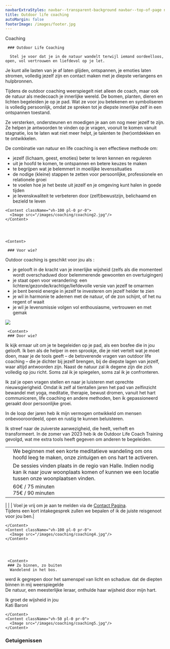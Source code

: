 ```yaml
---
navbarExtraStyles: navbar--transparent-background navbar--top-of-page navbar--dark
title: Outdoor life coaching
autoMargin: false
footerImage: /images/footer.jpg
---
```

<Section>  
  <ContentWithBackground src="/images/coaching/coaching1.jpg" className="vh-100 w-100">
  <SectionFooter className="text--light text--emphasized">
      Coaching
    </SectionFooter>
  </ContentWithBackground>
  
</Section>

<Section className="section--auto-margin pt-3 pb-3">  
      <Content>

     ### Outdoor Life Coaching

      Stel je voor dat je in de natuur wandelt terwijl iemand oordeelloos, open, vol vertrouwen en liefdevol op je let.  
Je kunt alle lasten van je af laten glijden, ontspannen, je emoties laten stromen, volledig jezelf zijn en contact maken met je diepste verlangens en hulpbronnen.

Tijdens de outdoor coaching weerspiegelt niet alleen de coach, maar ook de natuur als medecoach je innerlijke wereld. De bomen, planten, dieren en lichten begeleiden je op je pad. Wat ze voor jou betekenen en symboliseren is volledig persoonlijk, omdat ze spreken tot je diepste innerlijke zelf in een ontspannen toestand.

Ze versterken, ondersteunen en moedigen je aan om nog meer jezelf te zijn.
Ze helpen je antwoorden te vinden op je vragen, vooruit te komen vanuit stagnatie, los te laten wat niet meer helpt,
je talenten te (her)ontdekken en te ontwikkelen.

De combinatie van natuur en life coaching is een effectieve methode om:
- jezelf (lichaam, geest, emoties) beter te leren kennen en reguleren
- uit je hoofd te komen, te ontspannen en betere keuzes te maken
- te begrijpen wat je belemmert in moeilijke levenssituaties 
- de nodige (kleine) stappen te zetten voor persoonlijke, professionele en relationele groei 
- te voelen hoe je het beste uit jezelf en je omgeving kunt halen in goede tijden
- je levenskwaliteit te verbeteren door (zelf)bewustzijn, belichaamd en bezield te leven 

</Content>

    <Content className="vh-100 pl-0 pr-0">
      <Image src="/images/coaching/coaching2.jpg"/>
    </Content>


    

    <Content>

     ### Voor wie?    

Outdoor coaching is geschikt voor jou als : 
- je gelooft in de kracht van je innerlijke wijsheid (zelfs als die momenteel wordt overschaduwd door belemmerende gewoonten en overtuigingen)
- je staat open voor verandering: een lichtere/gezonde/krachtige/liefdevolle versie van jezelf te omarmen
- je bent bereid energie in jezelf te investeren om jezelf helder te zien
- je wil in harmonie te ademen met de natuur, of de zon schijnt, of het nu regent of waait
- je wil je levensmissie volgen vol enthousiasme, vertrouwen en met gemak
</Content>

<Content className="vh-50 pl-0 pr-0">
      <Image src="/images/coaching/coaching3.jpg"/>
    </Content>

     <Content>
     ### Door wie?
      
Ik kijk ernaar uit om je te begeleiden op je pad, als een bosfee die in jou gelooft. Ik ben als de helper in een sprookje, die je niet vertelt wat je moet doen, maar je de tools geeft – de betoverende vragen van outdoor life coaching – die je dichter bij jezelf brengen, bij de diepste lagen van jezelf, waar altijd antwoorden zijn.
Naast de natuur zal ik degene zijn die zich volledig op jou richt. Soms zal ik je spiegelen, soms zal ik je confronteren.

Ik zal je open vragen stellen en naar je luisteren met oprechte nieuwsgierigheid.
Omdat ik zelf al tientallen jaren het pad van zelfinzicht bewandel met yoga, meditatie, therapie, bewust dromen, vanuit het hart communiceren, life coaching en andere methoden, ben ik gepassioneerd geraakt door persoonlijke groei.

In de loop der jaren heb ik mijn vermogen ontwikkeld om mensen onbevooroordeeld, open en rustig te kunnen beluisteren.

Ik streef naar de zuiverste aanwezigheid, die heelt, verheft en transformeert.
In de zomer van 2023 heb ik de Outdoor Life Coach Training gevolgd, wat me extra tools heeft gegeven om anderen te begeleiden.

  |  | |
| :---: | --- |
|<ThemeIcon/>| We beginnen met een korte meditatieve wandeling om ons hoofd leeg te maken, onze zintuigen en ons hart te activeren. |
| <LocationIcon/> | De sessies vinden plaats in de regio van Halle. Indien nodig kan ik naar jouw woonplaats komen of kunnen we een locatie tussen onze woonplaatsen vinden. | 
| <MoneyIcon/> | 60€ / 75 minuten <br/> 75€ / 90 minuten
 | 
| <BellIcon/> | Voel je vrij om je aan te melden via de [Contact Pagina](/contact). <br/> Tijdens een kort intakegesprek zullen we bepalen of ik de juiste reisgenoot voor jou ben.| 


    </Content>
    <Content className="vh-100 pl-0 pr-0">
      <Image src="/images/coaching/coaching4.jpg"/>
    </Content>
    

  

     <Content>
     ### Zo binnen, zo buiten
      Wandelend in het bos. 
werd ik gegrepen door het samenspel van licht en schaduw. 
dat de diepten binnen in mij weerspiegelde  
De natuur, een meesterlijke leraar, onthulde haar wijsheid door mijn hart.

 
Ik groet de wijsheid in jou  
Kati Baroni




    </Content>
    <Content className="vh-50 pl-0 pr-0">
      <Image src="/images/coaching/coaching5.jpg"/>
    </Content>


</Section>



<Section className="pb-3">  
  

  <Content className="w-100 section__content--auto-margin">
     <h3>Getuigenissen</h3>       
     <Carousel ContentWithBackgroundImageName="" folderNameWithMdxFiles="coaching-testimonial"/>   
  </Content>
</Section>